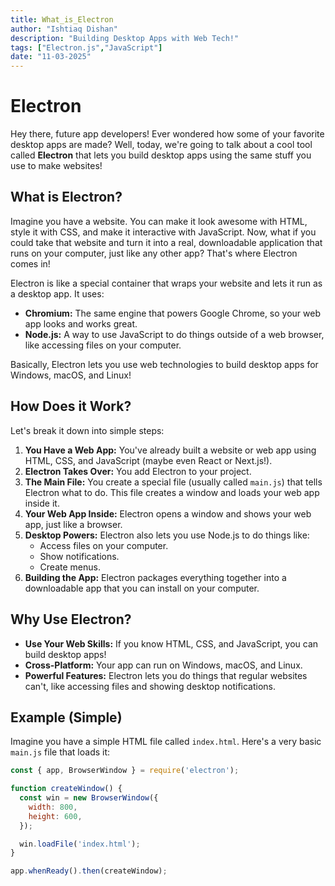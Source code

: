 ```yaml
---
title: What_is_Electron
author: "Ishtiaq Dishan"
description: "Building Desktop Apps with Web Tech!"
tags: ["Electron.js","JavaScript"]
date: "11-03-2025"
---
```

# Electron

Hey there, future app developers! Ever wondered how some of your favorite desktop apps are made? Well, today, we're going to talk about a cool tool called **Electron** that lets you build desktop apps using the same stuff you use to make websites!

## What is Electron?

Imagine you have a website. You can make it look awesome with HTML, style it with CSS, and make it interactive with JavaScript. Now, what if you could take that website and turn it into a real, downloadable application that runs on your computer, just like any other app? That's where Electron comes in!

Electron is like a special container that wraps your website and lets it run as a desktop app. It uses:

* **Chromium:** The same engine that powers Google Chrome, so your web app looks and works great.
* **Node.js:** A way to use JavaScript to do things outside of a web browser, like accessing files on your computer.

Basically, Electron lets you use web technologies to build desktop apps for Windows, macOS, and Linux!

## How Does it Work?

Let's break it down into simple steps:

1.  **You Have a Web App:** You've already built a website or web app using HTML, CSS, and JavaScript (maybe even React or Next.js!).
2.  **Electron Takes Over:** You add Electron to your project.
3.  **The Main File:** You create a special file (usually called `main.js`) that tells Electron what to do. This file creates a window and loads your web app inside it.
4.  **Your Web App Inside:** Electron opens a window and shows your web app, just like a browser.
5.  **Desktop Powers:** Electron also lets you use Node.js to do things like:
    * Access files on your computer.
    * Show notifications.
    * Create menus.
6.  **Building the App:** Electron packages everything together into a downloadable app that you can install on your computer.

## Why Use Electron?

* **Use Your Web Skills:** If you know HTML, CSS, and JavaScript, you can build desktop apps!
* **Cross-Platform:** Your app can run on Windows, macOS, and Linux.
* **Powerful Features:** Electron lets you do things that regular websites can't, like accessing files and showing desktop notifications.

## Example (Simple)

Imagine you have a simple HTML file called `index.html`. Here's a very basic `main.js` file that loads it:

```javascript
const { app, BrowserWindow } = require('electron');

function createWindow() {
  const win = new BrowserWindow({
    width: 800,
    height: 600,
  });

  win.loadFile('index.html');
}

app.whenReady().then(createWindow);
```
